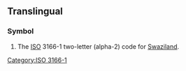 {{also|sz|.sz|-sz|sz.}}

==Translingual==

===Symbol===
{{head|mul|symbol}}

# The [[ISO]] 3166-1 two-letter (alpha-2) code for [[Swaziland]].

[[Category:ISO 3166-1]]